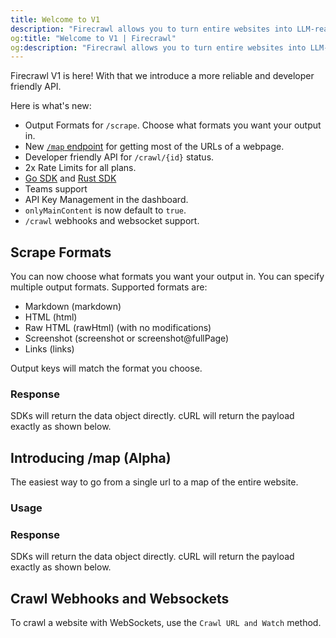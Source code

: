 ```yaml
---
title: Welcome to V1
description: "Firecrawl allows you to turn entire websites into LLM-ready markdown"
og:title: "Welcome to V1 | Firecrawl"
og:description: "Firecrawl allows you to turn entire websites into LLM-ready markdown"
---
```



Firecrawl V1 is here! With that we introduce a more reliable and developer friendly API.

Here is what's new:

- Output Formats for `/scrape`. Choose what formats you want your output in.
- New [`/map` endpoint](/features/map) for getting most of the URLs of a webpage.
- Developer friendly API for `/crawl/{id}` status.
- 2x Rate Limits for all plans.
- [Go SDK](/sdks/go) and [Rust SDK](/sdks/rust)
- Teams support
- API Key Management in the dashboard.
- `onlyMainContent` is now default to `true`.
- `/crawl` webhooks and websocket support.


## Scrape Formats

You can now choose what formats you want your output in. You can specify multiple output formats. Supported formats are:

- Markdown (markdown)
- HTML (html)
- Raw HTML (rawHtml) (with no modifications)
- Screenshot (screenshot or screenshot@fullPage)
- Links (links)

Output keys will match the format you choose.

<CodeGroup>

  <ScrapePython />

  <ScrapeNode />

  <ScrapeGo />

  <ScrapeRust />

  <ScrapeCURL />

</CodeGroup>

### Response

SDKs will return the data object directly. cURL will return the payload exactly as shown below.

<ScrapeResponse />

## Introducing /map (Alpha)

The easiest way to go from a single url to a map of the entire website.

### Usage

<CodeGroup>

<MapPython />
<MapJavaScript />
<MapGo />
<MapRust />
<MapCURL />

</CodeGroup>

### Response

SDKs will return the data object directly. cURL will return the payload exactly as shown below.

<MapResponse />

## Crawl Webhooks and Websockets

To crawl a website with WebSockets, use the `Crawl URL and Watch` method.

<CodeGroup>

<CrawlWebSocketPythonBase />
<CrawlWebSocketNodeBase />

</CodeGroup>

